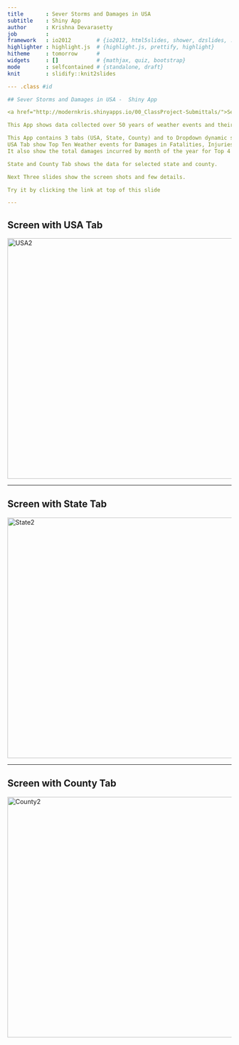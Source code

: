 ```yaml
---
title       : Sever Storms and Damages in USA
subtitle    : Shiny App
author      : Krishna Devarasetty
job         :  
framework   : io2012        # {io2012, html5slides, shower, dzslides, ...}
highlighter : highlight.js  # {highlight.js, prettify, highlight}
hitheme     : tomorrow      # 
widgets     : []            # {mathjax, quiz, bootstrap}
mode        : selfcontained # {standalone, draft}
knit        : slidify::knit2slides

--- .class #id 

## Sever Storms and Damages in USA -  Shiny App

<a href="http://modernkris.shinyapps.io/00_ClassProject-Submittals/">Severe Storms and Damages in USA</a>

This App shows data collected over 50 years of weather events and their damages in United States and it is from "U.S. National Oceanic and Atmospheric Administration's (NOAA) storm database"

This App contains 3 tabs (USA, State, County) and to Dropdown dynamic selection lists for Selecting State and County.
USA Tab show Top Ten Weather events for Damages in Fatalities, Injuries, Crop and Property over all these years.
It also show the total damages incurred by month of the year for Top 4 Weather Events.

State and County Tab shows the data for selected state and county.

Next Three slides show the screen shots and few details.

Try it by clicking the link at top of this slide

---
```


## Screen with USA Tab

<img src="USA2.jpg" alt="USA2" height="540" width="990">

---

## Screen with State Tab

<img src="State2.jpg" alt="State2" height="540" width="990">

---

## Screen with County Tab

<img src="County2.jpg" alt="County2" height="540" width="990">

